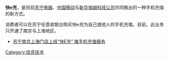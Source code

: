 {{Multiple issues|
{{refimprove|time=2016-08-04}}
{{Unencyclopedic|time=2020-12-24T08:17:09+00:00}}
}}
'''快e充'''，是目前[[苏宁电器|苏宁电器]]、[[中国移动|中国移动]]与[[新华埃姆科技公司|新华埃姆科技公司]]共同推出的一种手机充值的新方式。

消费者可以在苏宁任意收银台购买快e充为自己或他人的手机充值。目前，此业务只开通了南京与上海地区。

*[http://www.chinanews.com/it/txxw/news/2008/12-11/1482604.shtml 苏宁南京上海门店上线“快E充” 推手机充值服务] {{Wayback|url=http://www.chinanews.com/it/txxw/news/2008/12-11/1482604.shtml |date=20190610150704 }}

{{com-stub}}

[[Category:信息技术|Category:信息技术]]